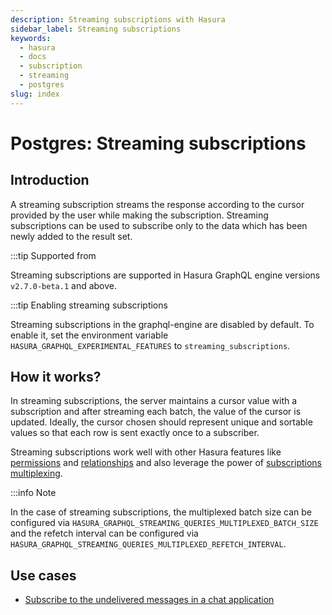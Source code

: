 ```yaml
---
description: Streaming subscriptions with Hasura
sidebar_label: Streaming subscriptions
keywords:
  - hasura
  - docs
  - subscription
  - streaming
  - postgres
slug: index
---
```


# Postgres: Streaming subscriptions

## Introduction

A streaming subscription streams the response according to the cursor provided
by the user while making the subscription. Streaming subscriptions can be used to
subscribe only to the data which has been newly added to the result set.

:::tip Supported from

   Streaming subscriptions are supported in Hasura GraphQL engine versions ``v2.7.0-beta.1`` and above.

:::tip Enabling streaming subscriptions

   Streaming subscriptions in the graphql-engine are disabled by default. To enable it,
   set the environment variable ``HASURA_GRAPHQL_EXPERIMENTAL_FEATURES`` to ``streaming_subscriptions``.

## How it works?

In streaming subscriptions, the server maintains a cursor value with a subscription and
after streaming each batch, the value of the cursor is updated. Ideally, the cursor chosen
should represent unique and sortable values so that each row is sent exactly once to a subscriber.

Streaming subscriptions work well with other Hasura features like
[permissions](/graphql/core/auth/authorization/permission-rules.mdx#select-permissions) and [relationships](/graphql/core/databases/postgres/schema/table-relationships/index.mdx#table-relationships) and also
leverage the power of
[subscriptions multiplexing](/graphql/core/databases/postgres/subscriptions/livequery/execution-and-performance.mdx#subscription-multiplexing).

:::info Note

   In the case of streaming subscriptions, the multiplexed batch size can be configured via
   ``HASURA_GRAPHQL_STREAMING_QUERIES_MULTIPLEXED_BATCH_SIZE`` and the refetch interval can be
   configured via ``HASURA_GRAPHQL_STREAMING_QUERIES_MULTIPLEXED_REFETCH_INTERVAL``.

## Use cases

- [Subscribe to the undelivered messages in a chat application](/graphql/core/databases/postgres/subscriptions/streaming/use-cases.mdx)
